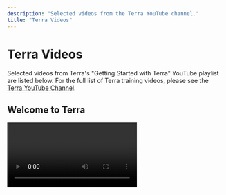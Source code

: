 ```yaml
---
description: "Selected videos from the Terra YouTube channel."
title: "Terra Videos"
---
```


# Terra Videos

Selected videos from Terra's "Getting Started with Terra" YouTube playlist are listed below. For the full list of Terra training videos, please see the [Terra YouTube Channel](https://youtube.com/channel/UCkXAqpR5Hk1ZmNd2-1K2l5Q).

## Welcome to Terra

<Video url="https://youtu.be/3rH86vcAqK8" />

Derek Caetano-Anolles gives you a overview of Terra and everything it has to offer.

## Workspaces in Terra

<Video url="https://youtu.be/ONc1Wf7rEuw" />

Allie Hajian shows you how to use Terra's Workspaces to organize, analyze, and visualize data.

## Introduction to Collaboration and Sharing in Terra

<Video url="https://youtu.be/62LNo1zqwWA" />

Allie Hajian gives you a quick walkthrough on designating collaborators and sharing your work in Terra.

## Introduction to Data Tables in Terra

<Video url="https://youtu.be/IeLywroCNNA" />

Elizabeth Kiernan walks you through Data Tables in Terra: what they are, how to populate them from the Data Library, and how to modify them.

## Interactive Analysis using a Jupyter Notebook in Terra

<Video url="https://youtu.be/DbakAsk4-5c" />

Allie Hajian walks you through the process of setting up and running a Jupyter Notebook analysis in Terra.

## Making and Uploading a Data Table in Terra

<Video url="https://youtu.be/2MxSlKhIrFY" />

Anton Kovalsky invites you to explore how to create data tables in Terra, focusing on table structure, entity types, and file formats

## Importing Workflows in Terra

<Video url="https://youtu.be/VtKlYqWBW6A" />

Anton Kovalsky shows you how to import a workflow to Terra.
